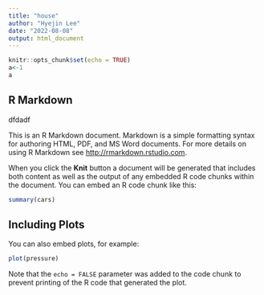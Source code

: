 ```yaml
---
title: "house"
author: "Hyejin Lee"
date: "2022-08-08"
output: html_document
---
```


```r
knitr::opts_chunk$set(echo = TRUE)
a<-1
a
```

## R Markdown
dfdadf

This is an R Markdown document. Markdown is a simple formatting syntax for authoring HTML, PDF, and MS Word documents. For more details on using R Markdown see <http://rmarkdown.rstudio.com>.

When you click the **Knit** button a document will be generated that includes both content as well as the output of any embedded R code chunks within the document. You can embed an R code chunk like this:

```r
summary(cars)
```

## Including Plots

You can also embed plots, for example:

```r
plot(pressure)
```

Note that the `echo = FALSE` parameter was added to the code chunk to prevent printing of the R code that generated the plot.
